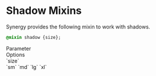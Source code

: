 
<Meta title="Synergy Design System/Developer Docs/Mixins/Shadow"/>

# Shadow Mixins

Synergy provides the following mixin to work with shadows.

```css
@mixin shadow {size};
```

<div className="table margin-top">
    <div>
        <div>Parameter</div>
        <div>Options</div>
    </div>
    <div>
        <div>`size`</div>
        <div>`sm` `md` `lg` `xl`</div>
    </div>
</div>